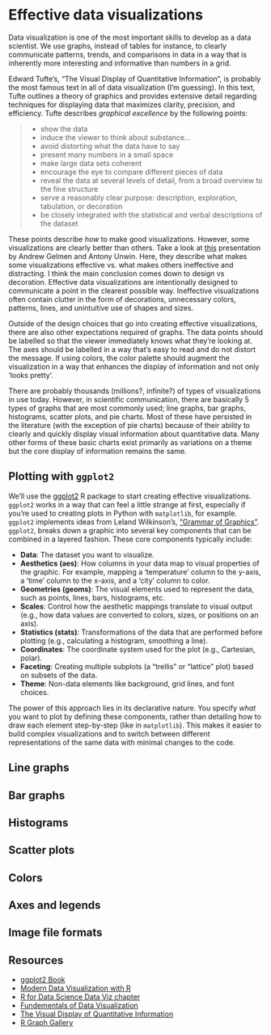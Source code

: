 # Effective data visualizations {.unnumbered}

Data visualization is one of the most important skills to develop as a data 
scientist. We use graphs, instead of tables for instance, to clearly communicate
patterns, trends, and comparisons in data in a way that is inherently more 
interesting and informative than numbers in a grid. 

Edward Tufte's, "The Visual Display of Quantitative Information", is probably
the most famous text in all of data visualization (I'm guessing). In this text, 
Tufte outlines a theory of graphics and provides extensive detail regarding 
techniques for displaying data that maximizes clarity, precision, and 
efficiency. Tufte describes *graphical excellence* by the following points:

> * show the data
> * induce the viewer to think about substance...
> * avoid distorting what the data have to say
> * present many numbers in a small space
> * make large data sets coherent
> * encourage the eye to compare different pieces of data
> * reveal the data at several levels of detail, from a broad overview to the fine structure
> * serve a reasonably clear purpose: description, exploration, tabulation, or decoration
> * be closely integrated with the statistical and verbal descriptions of the dataset

These points describe *how* to make good visualizations. However, some 
visualizations are clearly better than others. Take a look at [this](https://sites.stat.columbia.edu/gelman/presentations/vistalk4.pdf) presentation by Andrew Gelmen and Antony Unwin. Here, they describe what makes some 
visualizations effective vs. what makes others ineffective and distracting. I 
think the main conclusion comes down to design vs decoration. Effective data 
visualizations are intentionally designed to communicate a point in the 
clearest possible way. Ineffective visualizations often contain clutter in the 
form of decorations, unnecessary colors, patterns, lines, and unintuitive use 
of shapes and sizes. 

Outside of the design choices that go into creating effective 
visualizations, there are also other expectations required of graphs. The data 
points should be labelled so that the viewer immediately knows what they're 
looking at. The axes should be labelled in a way that's easy to read and do not 
distort the message. If using colors, the color palette should augment the 
visualization in a way that enhances the display of information and not only 
'looks pretty'. 

There are probably thousands (millions?, infinite?) of types of visualizations
in use today. However, in scientific communication, there are basically 5 types
of graphs that are most commonly used; line graphs, bar graphs, histograms, 
scatter plots, and pie charts. Most of these have persisted in the literature 
(with the exception of pie charts) because of their ability to clearly and 
quickly display visual information about quantitative data. Many other forms of 
these basic charts exist primarily as variations on a theme but the core 
display of information remains the same. 

## Plotting with `ggplot2`

We'll use the [ggplot2](https://ggplot2.tidyverse.org/) R package to 
start creating effective visualizations. `ggplot2` works in a way that can feel
a little strange at first, especially if you're used to creating plots in Python
with `matplotlib`, for example. `ggplot2` implements ideas from Leland Wilkinson's, 
["Grammar of Graphics"](https://link.springer.com/book/10.1007/0-387-28695-0). 
`ggplot2`, breaks down a graphic into several key components that can be combined 
in a layered fashion. These core components typically include:

- **Data**: The dataset you want to visualize.
- **Aesthetics (aes)**: How columns in your data map to visual properties of the 
graphic. For example, mapping a 'temperature' column to the y-axis, a 'time' 
column to the x-axis, and a 'city' column to color.
- **Geometries (geoms)**: The visual elements used to represent the data, such as 
points, lines, bars, histograms, etc.
- **Scales**: Control how the aesthetic mappings translate to visual output (e.g., 
how data values are converted to colors, sizes, or positions on an axis).
- **Statistics (stats)**: Transformations of the data that are performed before 
plotting (e.g., calculating a histogram, smoothing a line).
- **Coordinates**: The coordinate system used for the plot (e.g., Cartesian, polar).
- **Faceting**: Creating multiple subplots (a "trellis" or "lattice" plot) based on 
subsets of the data.
- **Theme**: Non-data elements like background, grid lines, and font choices.

The power of this approach lies in its declarative nature. You specify *what* 
you want to plot by defining these components, rather than detailing how to draw
each element step-by-step (like in `matplotlib`). This makes it easier to build 
complex visualizations and to switch between different representations of the 
same data with minimal changes to the code. 

## Line graphs

## Bar graphs

## Histograms

## Scatter plots

## Colors

## Axes and legends

## Image file formats

## Resources

- [ggplot2 Book](https://ggplot2-book.org/)
- [Modern Data Visualization with R](https://rkabacoff.github.io/datavis/)
- [R for Data Science Data Viz chapter](https://r4ds.had.co.nz/data-visualisation.html)
- [Fundementals of Data Visualization](https://clauswilke.com/dataviz/)
- [The Visual Display of Quantitative Information](https://www.edwardtufte.com/book/the-visual-display-of-quantitative-information/)
- [R Graph Gallery](https://r-graph-gallery.com/)
